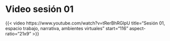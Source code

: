 # Video sesión 01


{{< video https://www.youtube.com/watch?v=tRerBhRGlpU
    title="Sesión 01, espacio trabajo, narrativa, ambientes virtuales"
    start="116"
    aspect-ratio="21x9" 
>}}
